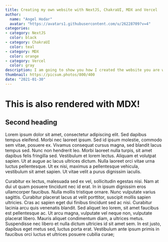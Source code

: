 ```yaml
---
title: Creating my own website with NextJS, ChakraUI, MDX and Vercel
author:
  name: "Angel Hodar"
  avatar: "https://avatars1.githubusercontent.com/u/26228709?v=4"
categories:
- category: NextJS
  color: black
- category: ChakraUI
  color: teal
- category: MDX
  color: orange
- category: Vercel
  color: gray
description: I am going to show you how I created the website you are watching right now and why I decided to pick each piece of the tech stack
thumbnail: https://picsum.photos/800/400
date: "2021-01-30"
---
```


# This is also rendered with MDX!

## Second heading

Lorem ipsum dolor sit amet, consectetur adipiscing elit. Sed dapibus tempus eleifend. Morbi nec laoreet ipsum. Sed id ipsum molestie, commodo sem vitae, posuere ex. Vivamus consequat cursus magna, sed blandit lacus tempus sed. Nunc non hendrerit leo. Morbi laoreet nulla turpis, sit amet dapibus felis fringilla sed. Vestibulum et lorem lectus. Aliquam et volutpat sapien. Ut at augue ac lacus ultrices dictum. Nulla laoreet orci vitae urna luctus pellentesque. Ut ex nisi, maximus a pellentesque vehicula, vestibulum sit amet sapien. Ut vitae velit a purus dignissim iaculis.

Curabitur ex lectus, malesuada sed ex vel, sollicitudin egestas nisi. Nam at dui ut quam posuere tincidunt nec id erat. In in ipsum dignissim eros ullamcorper faucibus. Nulla mollis tristique ornare. Nunc vulputate varius sagittis. Curabitur placerat lacus at velit porttitor, suscipit mollis sapien ultricies. Cras ac sapien eget dui finibus tincidunt sed ac nisi. Curabitur lacinia arcu quis venenatis blandit. Sed aliquet leo lorem, sit amet faucibus est pellentesque ac. Ut arcu magna, vulputate vel neque non, vulputate placerat libero. Mauris aliquet condimentum diam, a ultrices metus. Suspendisse nec libero et nulla dictum ultricies id sit amet sem. In est justo, dapibus eget metus sed, luctus porta erat. Vestibulum ante ipsum primis in faucibus orci luctus et ultrices posuere cubilia curae;

